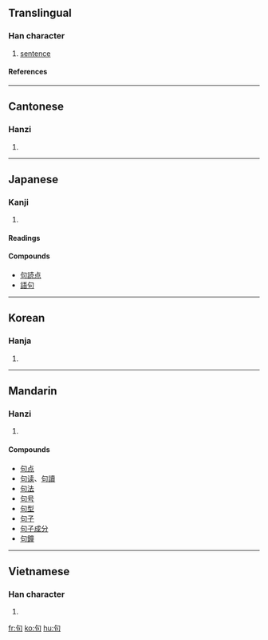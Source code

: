 ==Translingual==
===Han character===
{{Han char|rad=口|as=02|sn=5|four=2762<sub>0</sub>|canj=心口 (PR)}}
# [[sentence]]
====References====
{{Han ref|kx=0171.110|dkj=03234|dj=0382.010|hdz=10571.030|uh=53E5|ud=21477|bh=A579|bd=42361}}
----
==Cantonese==
===Hanzi===
{{yue-hanzi|jyut=|y=geui3}}
# {{defn|Cantonese}}
----
==Japanese==
===Kanji===
{{ja-kanji|grade=|rs=口02}}
# {{defn|Japanese}} 
====Readings====
{{ja-readings|on=[[く]] (ku), [[こう]] (kō)|kun=}}

====Compounds====
*[[句読点]]
*[[語句]]
----
==Korean==
===Hanja===
{{ko-hanja|hangeul=[[구]], [[귀]]|rv=gu, gwi|mr=ku, kwi}}
# {{defn|Korean}}
----
==Mandarin==
===Hanzi===
{{cmn-hanzi|pin=[[jù]] (ju4)|wg=chü<sup>4</sup>}}
# {{defn|Mandarin}}

====Compounds====
*[[句点]]
*[[句读]]、[[句讀]]
*[[句法]]
*[[句号]]
*[[句型]]
*[[句子]]
*[[句子成分]]
*[[句鐘]]
----
==Vietnamese==
===Han character===
{{vi-hantu|câu}}
# {{defn|Vietnamese}}

[[fr:句]]
[[ko:句]]
[[hu:句]]
